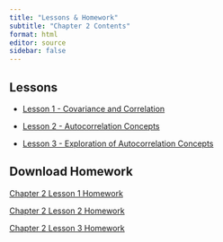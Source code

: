 ```yaml
---
title: "Lessons & Homework"
subtitle: "Chapter 2 Contents"
format: html
editor: source
sidebar: false
---
```


::: {.callout-tip icon=false}

## Lessons

-   [Lesson 1 - Covariance and Correlation](chapter_2_lesson_1.html)

-   [Lesson 2 - Autocorrelation Concepts](chapter_2_lesson_2.html)

-   [Lesson 3 - Exploration of Autocorrelation Concepts](chapter_2_lesson_3.html)

:::


::: {.callout-note icon=false}

## Download Homework

<!-- ## need to update href link to correct files when we get them -->


<a href="https://tbrost.github.io/BYUI-Timeseries-Drafts/Homework/HW-Draft.qmd" download="TS_HW_2_1.qmd"> Chapter 2 Lesson 1 Homework </a>

<a href="https://tbrost.github.io/BYUI-Timeseries-Drafts/Homework/HW-Draft.qmd" download="TS_HW_2_2.qmd"> Chapter 2 Lesson 2 Homework </a>

<a href="https://tbrost.github.io/BYUI-Timeseries-Drafts/Homework/HW-Draft.qmd" download="TS_HW_2_3.qmd"> Chapter 2 Lesson 3 Homework </a>

:::